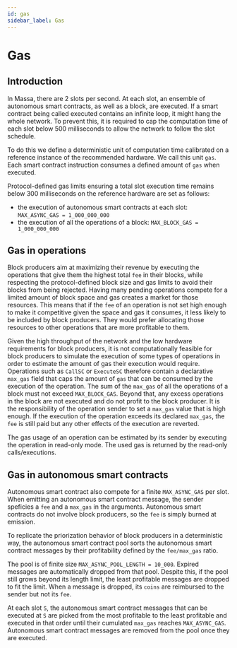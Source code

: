 ```yaml
---
id: gas
sidebar_label: Gas
---
```


# Gas

## Introduction

In Massa, there are 2 slots per second. At each slot, an ensemble of autonomous smart contracts, as well as a block, are executed.
If a smart contract being called executed contains an infinite loop, it might hang the whole network.
To prevent this, it is required to cap the computation time of each slot below 500 milliseconds to allow the network to follow the slot schedule.

To do this we define a deterministic unit of computation time calibrated on a reference instance of the recommended hardware.
We call this unit `gas`.
Each smart contract instruction consumes a defined amount of `gas` when executed.

Protocol-defined gas limits ensuring a total slot execution time remains below 300 milliseconds
on the reference hardware are set as follows:
* the execution of autonomous smart contracts at each slot: `MAX_ASYNC_GAS = 1_000_000_000`
* the execution of all the operations of a block: `MAX_BLOCK_GAS = 1_000_000_000`


## Gas in operations

Block producers aim at maximizing their revenue by executing the operations that give them the highest total `fee` in their blocks,
while respecting the protocol-defined block size and gas limits to avoid their blocks from being rejected.
Having many pending operations compete for a limited amount of block space and gas creates a market for those resources.
This means that if the `fee` of an operation is not set high enough to make it competitive given the space and gas it consumes,
it less likely to be included by block producers.
They would prefer allocating those resources to other operations that are more profitable to them.

Given the high throughput of the network and the low hardware requirements for block producers,
it is not computationally feasible for block producers to simulate the execution of some types of operations
in order to estimate the amount of gas their execution would require.
Operations such as `CallSC` or `ExecuteSC` therefore contain a declarative `max_gas` field
that caps the amount of `gas` that can be consumed by the execution of the operation.
The sum of the `max_gas` of all the operations of a block must not exceed `MAX_BLOCK_GAS`.
Beyond that, any excess operations in the block are not executed and do not profit to the block producer.
It is the responsibility of the operation sender to set a `max_gas` value that is high enough.
If the execution of the operation exceeds its declared `max_gas`,
the `fee` is still paid but any other effects of the execution are reverted.

The gas usage of an operation can be estimated by its sender by executing the operation in read-only mode.
The used gas is returned by the read-only calls/executions.

## Gas in autonomous smart contracts

Autonomous smart contract also compete for a finite `MAX_ASYNC_GAS` per slot.
When emitting an autonomous smart contract message, the sender speficies a `fee` and a `max_gas` in the arguments.
Autonomous smart contracts do not involve block producers, so the `fee` is simply burned at emission.

To replicate the priorization behavior of block producers in a deterministic way,
the autonomous smart contract pool sorts the autonomous smart contract messages
by their profitability defined by the `fee/max_gas` ratio.

The pool is of finite size `MAX_ASYNC_POOL_LENGTH = 10_000`.
Expired messages are automatically dropped from that pool.
Despite this, if the pool still grows beyond its length limit,
the least profitable messages are dropped to fit the limit.
When a message is dropped, its `coins` are reimbursed to the sender but not its `fee`.

At each slot `S`, the autonomous smart contract messages that can be executed at `S`
are picked from the most profitable to the least profitable and executed in that order
until their cumulated `max_gas` reaches `MAX_ASYNC_GAS`.
Autonomous smart contract messages are removed from the pool once they are executed.

